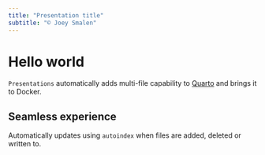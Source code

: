 ```yaml
---
title: "Presentation title"
subtitle: "© Joey Smalen"
---
```


# Hello world

`Presentations` automatically adds multi-file capability to [Quarto](https://quarto.org/)
and brings it to Docker.

## Seamless experience {.center .middle}

Automatically updates using `autoindex` when files are added, deleted or written to.
